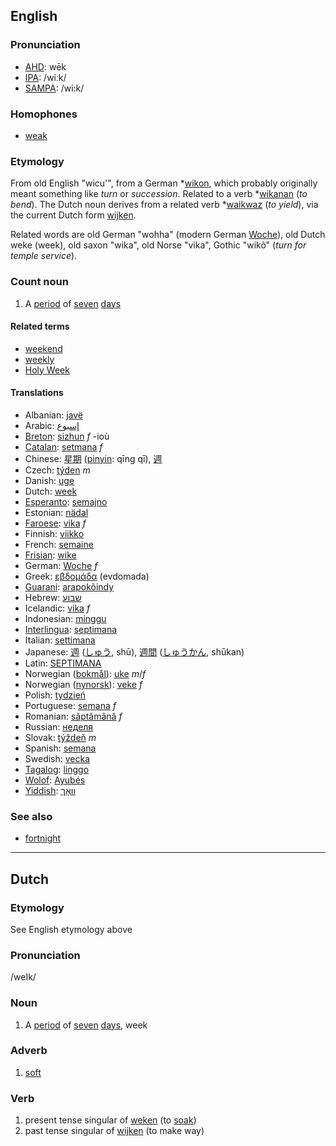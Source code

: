 ==English==
===Pronunciation===
*[[w:AHD|AHD]]: wēk
*[[w:IPA|IPA]]: /wiːk/
*[[w:SAMPA|SAMPA]]: /wi:k/

===Homophones===
*[[weak]]

===Etymology===
From old English "wicu'", from a German *[[wikon]], which probably originally meant something like ''turn'' or ''succession''. Related to a verb *[[wikanan]] (''to bend''). The Dutch noun derives from a related verb *[[waikwaz]] (''to yield''), via the current Dutch form [[wijken]].

Related words are old German "wohha" (modern German [[Woche]]), old Dutch weke (week), old saxon "wika", old Norse "vika", Gothic "wik&ocirc;" (''turn for temple service'').

===Count noun===
# A [[period]] of [[seven]] [[day]]s

====Related terms====
*[[weekend]]
*[[weekly]]
*[[Holy Week]]

====Translations====
*Albanian: [[javë]]
*Arabic: [[إسبوع]]
*[[Breton]]: [[sizhun]] ''f'' -ioù
*[[Catalan]]: [[setmana]] ''f''
*Chinese: [[星期]] ([[pinyin]]: qīng qī), [[週]]
*Czech: [[týden]] ''m''
*Danish: [[uge]]
*Dutch: [[week]]
*[[Esperanto]]: [[semajno]]
*Estonian: [[nädal]]
*[[Faroese]]: [[vika]] ''f''
*Finnish: [[viikko]]
*French: [[semaine]]
*[[Frisian]]: [[wike]]
*German: [[Woche]] ''f''
*Greek: [[εβδομάδα]] (evdomada)
*[[Guarani]]: [[arapokõindy]]
*Hebrew: [[שבוע]]
*Icelandic: [[vika]] ''f''
*Indonesian: [[minggu]]
*[[Interlingua]]: [[septimana]]
*Italian: [[settimana]]
*Japanese: [[週]] ([[しゅう]], shū), [[週間]] ([[しゅうかん]], shūkan)
*Latin: [[SEPTIMANA]]
*Norwegian ([[bokmål]]): [[uke]] ''m''/''f''
*Norwegian ([[nynorsk]]): [[veke]] ''f''
*Polish: [[tydzień]]
*Portuguese: [[semana]] ''f''
*Romanian: [[săptămână]] ''f''
*Russian: [[неделя]]
*Slovak: [[týždeň]] ''m''
*Spanish: [[semana]]
*Swedish: [[vecka]]
*[[Tagalog]]: [[linggo]]
*[[Wolof]]: [[Ayubés]]
*[[Yiddish]]: [[וואָך]]

===See also===
*[[fortnight]]

--------

==Dutch==
===Etymology===
See English etymology above
===Pronunciation===

/weIk/

===Noun===

# A [[period]] of [[seven]] [[day]]s, week


===Adverb===

# [[soft]]


===Verb===
# present tense singular of [[weken]] (to [[soak]])
# past tense singular of [[wijken]] (to make way)
